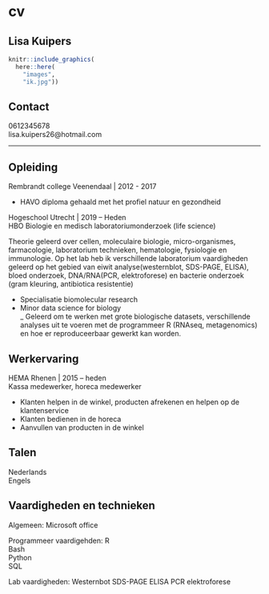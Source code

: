 # cv

<h2> Lisa Kuipers </h2>

```r
knitr::include_graphics(
  here::here(
    "images",
    "ik.jpg"))
```


<h2> Contact </h2>

0612345678   
lisa.kuipers26@hotmail.com

-----
<h2> Opleiding </h2>

Rembrandt college Veenendaal  |  2012 - 2017  

  * HAVO diploma gehaald met het profiel natuur en gezondheid   

Hogeschool Utrecht  |  2019 – Heden  
HBO Biologie en medisch laboratoriumonderzoek (life science)

Theorie geleerd over cellen, moleculaire biologie, micro-organismes, farmacologie, laboratorium technieken, hematologie, fysiologie en immunologie. Op het lab heb ik verschillende laboratorium vaardigheden geleerd op het gebied van eiwit analyse(westernblot, SDS-PAGE, ELISA), bloed onderzoek, DNA/RNA(PCR, elektroforese) en bacterie onderzoek (gram kleuring, antibiotica resistentie)

  * Specialisatie biomolecular research
  * Minor data science for biology  
    _ Geleerd om te werken met grote biologische datasets, verschillende analyses uit te voeren met de programmeer R (RNAseq, metagenomics) en hoe er reproduceerbaar gewerkt kan worden.


<h2> Werkervaring </h2>

HEMA Rhenen | 2015 – heden  
Kassa medewerker, horeca medewerker  

  * Klanten helpen in de winkel, producten afrekenen en helpen op de klantenservice  
  * Klanten bedienen in de horeca  
  * Aanvullen van producten in de winkel  


<h2> Talen </h2>
Nederlands   
Engels    

<h2> Vaardigheden en technieken </h2>
Algemeen:
Microsoft office 

Programmeer vaardigehden:
R   
Bash    
Python    
SQL

Lab vaardigheden:
Westernbot
SDS-PAGE
ELISA
PCR
elektroforese

